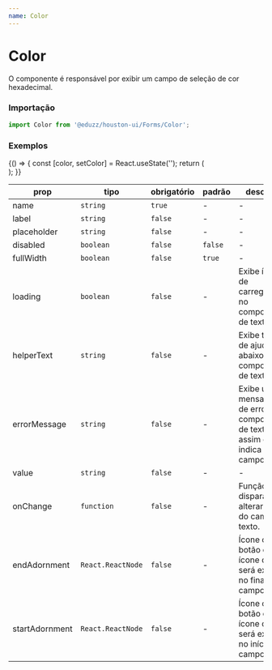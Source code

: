 ```yaml
---
name: Color
---
```




# Color

O componente é responsável por exibir um campo de seleção de cor hexadecimal.

### Importação

```js
import Color from '@eduzz/houston-ui/Forms/Color';
```

### Exemplos

<Playground>
  {() => {
    const [color, setColor] = React.useState('');
    return (
      <div style={{ display: 'flex', flexDirection: 'column', flexWrap: 'wrap', gap: 16 }}>
        <Color label='Cor' value={color} onChange={setColor} />
        <Color label='Cor' loading placeholder='Selecione uma cor' value={color} onChange={setColor} />
        <Color label='Campo desabilitado' value={color} onChange={setColor} disabled />
      </div>
    );
  }}
</Playground>

| prop           | tipo              | obrigatório | padrão  | descrição                                                                           |
| -------------- | ----------------- | ----------- | ------- | ----------------------------------------------------------------------------------- |
| name           | `string`          | `true`      | -       | -                                                                                   |
| label          | `string`          | `false`     | -       | -                                                                                   |
| placeholder    | `string`          | `false`     | -       | -                                                                                   |
| disabled       | `boolean`         | `false`     | `false` | -                                                                                   |
| fullWidth      | `boolean`         | `false`     | `true`  | -                                                                                   |
| loading        | `boolean`         | `false`     | -       | Exibe ícone de carregamento no componente de texto.                                 |
| helperText     | `string`          | `false`     | -       | Exibe texto de ajuda abaixo do componente de texto.                                 |
| errorMessage   | `string`          | `false`     | -       | Exibe uma mensagem de erro no componente de texto, assim como indica erro no campo. |
| value          | `string`          | `false`     | -       | -                                                                                   |
| onChange       | `function`        | `false`     | -       | Função disparada ao alterar o valor do campo de texto.                              |
| endAdornment   | `React.ReactNode` | `false`     | -       | Ícone ou botão com ícone que será exibido no final do campo.                        |
| startAdornment | `React.ReactNode` | `false`     | -       | Ícone ou botão com ícone que será exibido no início do campo.                       |
